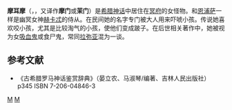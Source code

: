 '''摩耳摩'''（{{lang-el|Μορμώ}}，{{lang-la|Mormo}}，又译作'''摩门'''或'''茉门'''）是[[希腊神话|希腊神话]]中居住在[[冥府|冥府]]的女怪物。和[[恩浦萨|恩浦萨]]一样是幽冥女神[[赫卡忒|赫卡忒]]的侍从。在民间她的名字专门被大人用来吓唬小孩。传说她喜欢咬小孩，尤其是比较淘气的小孩，使他们变成跛子。在后世相关著作中，她被视为女[[吸血鬼|吸血鬼]]或食尸鬼，常同[[拉弥亚|拉弥亚]]混为一谈。

== 参考文献 ==
*《古希腊罗马神话鉴赏辞典》（晏立农、马淑琴/编著、吉林人民出版社）p345 ISBN 7-206-04846-3

{{希腊传说生物}}
{{神話小作品}}

[[Category:希腊神话生物|M]]
[[Category:吸血鬼|M]]
